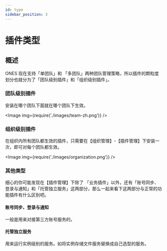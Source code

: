 ```yaml
---
id: type
sidebar_position: 3
---
```


# 插件类型

## 概述

ONES 现在支持「单团队」和 「多团队」两种团队管理策略，所以插件的颗粒度划分也就分为了「团队级别插件」和「组织级别插件」。

### 团队级别插件

安装在哪个团队下面就在哪个团队下生效。

<Image img={require('./images/team-zh.png')} />

### 组织级别插件

在组织内所有团队都生效的插件，只需要在【组织管理】-【插件管理】下安装一次，即可对每个团队都生效。

<Image img={require('./images/organization.png')} />

### 其他类型

细心的你可能发现在【插件管理】下除了 「业务插件」以外，还有「账号同步、登录与通知」和「托管独立服务」这两部分，那么一起来看下这两部分与正常的功能插件有什么区别吧。

#### 账号同步、登录与通知

一般是用来对接第三方账号服务的。

#### 托管独立服务

用来运行实例级别的服务。如将实例存储文件服务替换成自己选型的服务。
